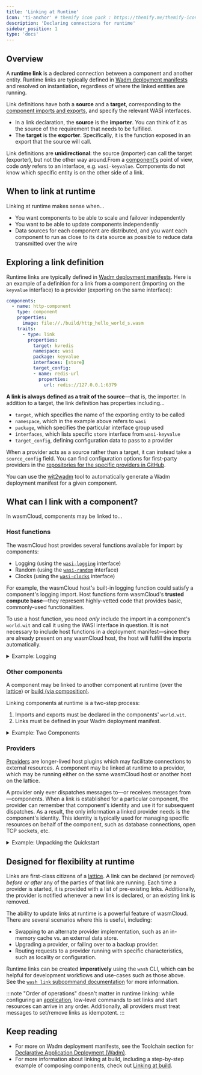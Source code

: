 ```yaml
---
title: 'Linking at Runtime'
icon: 'ti-anchor' # themify icon pack : https://themify.me/themify-icons
description: 'Declaring connections for runtime'
sidebar_position: 1
type: 'docs'
---
```


## Overview

A **runtime link** is a declared connection between a component and another entity. Runtime links are typically defined in [Wadm deployment manifests](/docs/ecosystem/wadm/) and resolved on instantiation, regardless of where the linked entities are running. 

Link definitions have both a **source** and a **target**, corresponding to the [component imports and exports](/docs/concepts/linking-components/), and specify the relevant WASI interfaces.

* In a link declaration, the **source** is the **importer**. You can think of it as the source of the requirement that needs to be fulfilled. 
* The **target** is the **exporter**. Specifically, it is the function exposed in an export that the source will call.

Link definitions are **unidirectional**: the source (importer) can call the target (exporter), but not the other way around.From a [component's](/docs/concepts/components) point of view, code _only_ refers to an interface, e.g. `wasi-keyvalue`. Components do not know which specific entity is on the other side of a link.

## When to link at runtime

Linking at runtime makes sense when...

* You want components to be able to scale and failover independently
* You want to be able to update components independently
* Data sources for each component are distributed, and you want each component to run as close to its data source as possible to reduce data transmitted over the wire

## Exploring a link definition

Runtime links are typically defined in [Wadm deployment manifests](/docs/ecosystem/wadm/). Here is an example of a definition for a link from a component (importing on the `keyvalue` interface) to a provider (exporting on the same interface):

```yaml {7-16}
components:
  - name: http-component
    type: component
    properties:
      image: file://./build/http_hello_world_s.wasm
    traits:
      - type: link
        properties:
          target: kvredis
          namespace: wasi
          package: keyvalue
          interfaces: [store]
          target_config:
          - name: redis-url
            properties:
              url: redis://127.0.0.1:6379
```

**A link is always defined as a trait of the source**&mdash;that is, the importer. In addition to a target, the link definition has properties including...

- `target`, which specifies the name of the exporting entity to be called
- `namespace`, which in the example above refers to `wasi`
- `package`, which specifies the particular interface group used
- `interfaces`, which lists specific `store` interface from `wasi-keyvalue`
- `target_config`, defining configuration data to pass to a provider

When a provider acts as a source rather than a target, it can instead take a `source_config` field. You can find configuration options for first-party providers in the [repositories for the specific providers in GitHub](https://github.com/wasmCloud/wasmCloud/tree/main/crates).

You can use the [wit2wadm](https://github.com/brooksmtownsend/wit2wadm) tool to automatically generate a Wadm deployment manifest for a given component.

## What can I link with a component?

In wasmCloud, components may be linked to...

### Host functions

The wasmCloud host provides several functions available for import by components:

* Logging (using the [`wasi-logging`](https://github.com/WebAssembly/wasi-logging) interface)
* Random (using the [`wasi-random`](https://github.com/WebAssembly/wasi-random) interface)
* Clocks (using the [`wasi-clocks`](https://github.com/WebAssembly/wasi-clocks) interface)

For example, the wasmCloud host's built-in logging function could satisfy a component's logging import. Host functions form wasmCloud's **trusted compute base**&mdash;they represent highly-vetted code that provides basic, commonly-used functionalities. 

To use a host function, you need *only* include the import in a component's `world.wit` and call it using the WASI interface in question. It is not necessary to include host functions in a deployment manifest&mdash;since they are already present on any wasmCloud host, the host will fulfill the imports automatically.

<details>
<summary>Example: Logging</summary>

Generate a new Rust project:

```shell
wash new component hello --template-name hello-world-rust
```
Add logging to the project's `world.wit` file in the `wit` directory:

```wit
package wasmcloud:hello;

world hello {
  import wasi:logging/logging; // [!code ++]

  export wasi:http/incoming-handler@0.2.0;
}
```
Update the Rust code to add a logging message:

```rust
wit_bindgen::generate!();

use exports::wasi::http::incoming_handler::Guest;
use wasi::http::types::*;

struct HttpServer;

impl Guest for HttpServer {
    fn handle(_request: IncomingRequest, response_out: ResponseOutparam) {
        // Add logging // [!code ++:6]
        wasi::logging::logging::log( 
            wasi::logging::logging::Level::Info,
            "",
            &format!("Hello to your logs from Rust"),
        );
        let response = OutgoingResponse::new(Fields::new());
        response.set_status_code(200).unwrap();
        let response_body = response.body().unwrap();
        response_body
            .write()
            .unwrap()
            .blocking_write_and_flush(b"Hello from Rust!\n")
            .unwrap();
        OutgoingBody::finish(response_body, None).expect("failed to finish response body");
        ResponseOutparam::set(response_out, Ok(response));
    }
}

export!(HttpServer);
```
Remember: it is not necessary to include host functions in a deployment manifest.

Launch a local wasmCloud host with `wash up` and deploy:

```shell
wash app deploy wadm.yaml
```

When you invoke the component with `curl localhost:8080`, in addition to an HTTP response you will see a log message:

```shell
INFO handle_invocation{params=IncomingHttpHandle component_id="http_hello_world-http_component" component_ref="file:///Users/user/wasmcloud/wip/linking/logtest/build/http_hello_world_s.wasm"}:log: wasmcloud_host::wasmbus::handler: Hello to your logs from Rust component_id="http_hello_world-http_component" level=Level::Info context=""
```
</details>

### Other components

A component may be linked to another component at runtime (over the [lattice](/docs/concepts/lattice)) or [build (via composition)](/docs/concepts/linking-components/linking-at-build). 

Linking components at runtime is a two-step process:

1. Imports and exports must be declared in the components' `world.wit`.
2. Links must be defined in your Wadm deployment manifest.

<details>
<summary>Example: Two Components</summary>

Here is an example manifest for an example application comprised of two components and an http-server provider:

```yaml
apiVersion: core.oam.dev/v1beta1
kind: Application
metadata:
  name: http-hello-world
  annotations:
    version: v0.0.2
    description: "HTTP hello world demo in Rust, using the WebAssembly Component Model and WebAssembly Interfaces Types (WIT)"
spec:
  components:
    - name: http-component
      type: component
      properties:
        image: file://./build/http_hello_world_s.wasm
      traits:
        # Govern the spread/scheduling of the component
        - type: spreadscaler
          properties:
            replicas: 1
        - type: link
          properties:
            target: pong-component
            namespace: example
            package: pong
            interfaces: [pingpong]

    - name: pong-component
      type: component
      properties:
        image: file://../pong/virt.wasm
      traits:
        # Govern the spread/scheduling of the component
        - type: spreadscaler
          properties:
            replicas: 1

    # Add a capability provider that enables HTTP access
    - name: httpserver
      type: capability
      properties:
        image: ghcr.io/wasmcloud/http-server:0.20.1
      traits:
        # Link the httpserver to the component, and configure the HTTP server
        # to listen on port 8080 for incoming requests
        - type: link
          properties:
            target: http-component
            namespace: wasi
            package: http
            interfaces: [incoming-handler]
            source_config:
              - name: default-http
                properties:
                  address: 127.0.0.1:8080

```

* The http-component is **exporting on the wasi-http interface** and **importing on a custom "pingpong" interface**. It is the importer in relation to the pong-component, so it is the source for that link. 
* The pong-component is **exporting on the custom "pingpong" interface**. This is its only link relationship, and it is the exporter, so no links are defined as a trait of pong-component. 
* The httpserver provider is **importing on the wasi-http interface**. It is the importer in relation to http-component, so it is the source for that link, and basic configuration is performed in the `source_config`.

If you would like to build and run the example described by this manifest, follow Steps 1 and 2 in the [composition example readme](https://github.com/wasmCloud/wasmCloud/tree/main/examples/rust/composition). 

Remember that the [wit2wadm](https://github.com/brooksmtownsend/wit2wadm) tool is available to help you automatically generate a Wadm deployment manifest for a given component. Because it extrapolates link definitions from a component's WIT interfaces, it can be very helpful for not only generating manifests but understanding linking relationships in your application. 
</details>

### Providers

[Providers](/docs/concepts/providers) are longer-lived host plugins which may facilitate connections to external resources. A component may be linked at runtime to a provider, which may be running either on the same wasmCloud host or another host on the lattice. 

A provider only ever dispatches messages to&mdash;or receives messages from&mdash;components. When a link is established for a particular component, the provider can remember that component's identity and use it for subsequent dispatches. As a result, the only information a linked provider needs is the component's identity. This identity is typically used for managing specific resources on behalf of the component, such as database connections, open TCP sockets, etc.

<details>
<summary>Example: Unpacking the Quickstart</summary>

The wasmCloud Quickstart (running through the "Adding capabilities" section) provides a great example of a component using two different providers. The component you build in the tutorial exports on the **wasi-http** interface (linking with the `http-server` provider) and imports on the **wasi-keyvalue** interface (linking with the `kvredis` provider).

Here's the manifest for the completed Quickstart example:

```yaml
apiVersion: core.oam.dev/v1beta1
kind: Application
metadata:
  name: hello-world
  annotations:
    version: v0.0.1 
    description: 'HTTP hello world demo'
    experimental: true
spec:
  components:
    # The component with our business logic
    - name: http-component
      type: component
      properties:
        image: wasmcloud.azurecr.io/http-hello-world:0.1.0
      traits:
        - type: spreadscaler
          properties:
            replicas: 1
        # Link definition for http-component -> kvredis
        - type: link
          properties:
            target: kvredis
            namespace: wasi
            package: keyvalue
            interfaces: [atomics, store]
            target_config:
              - name: redis-url
                properties:
                  url: redis://127.0.0.1:6379
    # The kvredis provider
    - name: kvredis
      type: capability
      properties:
        image: ghcr.io/wasmcloud/keyvalue-redis:0.24.0
    # The httpserver provider
    - name: httpserver
      type: capability
      properties:
        image: ghcr.io/wasmcloud/http-server:0.20.0
      traits:
        # Link definition for httpserver -> http-component
        - type: link
          properties:
            target: http-component
            namespace: wasi
            package: http
            interfaces: [incoming-handler] 
            source_config: 
              - name: default-http
                properties: 
                  address: 127.0.0.1:8080

```

* The http-component is **importing functions on the keyvalue interface**. It is the **importer** in relation to **kvredis**, meaning that it is the source for the link definition: the link is defined as a trait of http-component. 

* The http-component is **exposing a function on the http interface**. It is the **exporter** in relation to the **http-server** provider&mdash;in this case, the http-server provider is the source and the http-component is the target.

* Both the kvredis and httpserver providers are configured in the link definition, using a `target_config` field (if the provider is the target) or a `source_config` field (if the provider is the source).

Remember that the [wit2wadm](https://github.com/brooksmtownsend/wit2wadm) tool is available to help you automatically generate a Wadm deployment manifest for a given component. Because it extrapolates link definitions from a component's WIT interfaces, it can be very helpful for not only generating manifests but understanding linking relationships in your application. 
</details>

## Designed for flexibility at runtime

Links are first-class citizens of a [lattice](/docs/concepts/lattice). A link can be declared (or removed) _before or after_ any of the parties of that link are running. Each time a provider is started, it is provided with a list of pre-existing links. Additionally, the provider is notified whenever a new link is declared, or an existing link is removed.

The ability to update links at runtime is a powerful feature of wasmCloud. There are several scenarios where this is useful, including:

- Swapping to an alternate provider implementation, such as an in-memory cache vs. an external data store.
- Upgrading a provider, or failing over to a backup provider.
- Routing requests to a provider running with specific characteristics, such as locality or configuration.

Runtime links can be created **imperatively** using the `wash` CLI, which can be helpful for development workflows and use-cases such as those above. See the [`wash link` subcommand documentation](/docs/cli/link) for more information.

:::note
"Order of operations" doesn't matter in runtime linking: while configuring an [application](/docs/concepts/applications), low-level commands to set links and start resources can arrive in any order. Additionally, all providers must treat messages to set/remove links as idempotent.
:::

## Keep reading

- For more on Wadm deployment manifests, see the Toolchain section for [Declarative Application Deployment (Wadm)](/docs/ecosystem/wadm/).
- For more information about linking at build, including a step-by-step example of composing components, check out [Linking at build](/docs/concepts/linking-components/linking-at-build).


